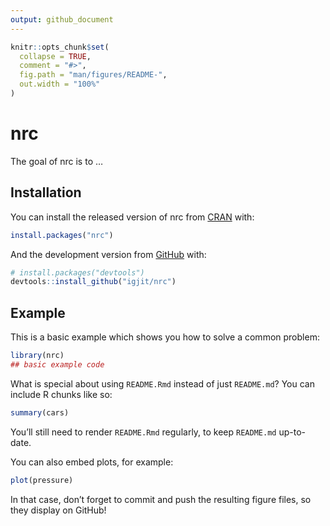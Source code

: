```yaml
---
output: github_document
---
```


<!-- README.md is generated from README.Rmd. Please edit that file -->

```r
knitr::opts_chunk$set(
  collapse = TRUE,
  comment = "#>",
  fig.path = "man/figures/README-",
  out.width = "100%"
)
```
# nrc

<!-- badges: start -->
<!-- badges: end -->

The goal of nrc is to ...

## Installation

You can install the released version of nrc from [CRAN](https://CRAN.R-project.org) with:

``` r
install.packages("nrc")
```

And the development version from [GitHub](https://github.com/) with:

``` r
# install.packages("devtools")
devtools::install_github("igjit/nrc")
```
## Example

This is a basic example which shows you how to solve a common problem:

```r
library(nrc)
## basic example code
```

What is special about using `README.Rmd` instead of just `README.md`? You can include R chunks like so:

```r
summary(cars)
```

You'll still need to render `README.Rmd` regularly, to keep `README.md` up-to-date.

You can also embed plots, for example:

```r
plot(pressure)
```

In that case, don't forget to commit and push the resulting figure files, so they display on GitHub!
